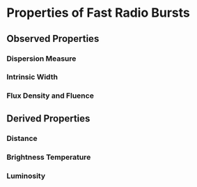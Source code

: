 # Properties of Fast Radio Bursts

## Observed Properties

### Dispersion Measure {#sec-prop-dm}

### Intrinsic Width

### Flux Density and Fluence

## Derived Properties

### Distance

### Brightness Temperature

### Luminosity